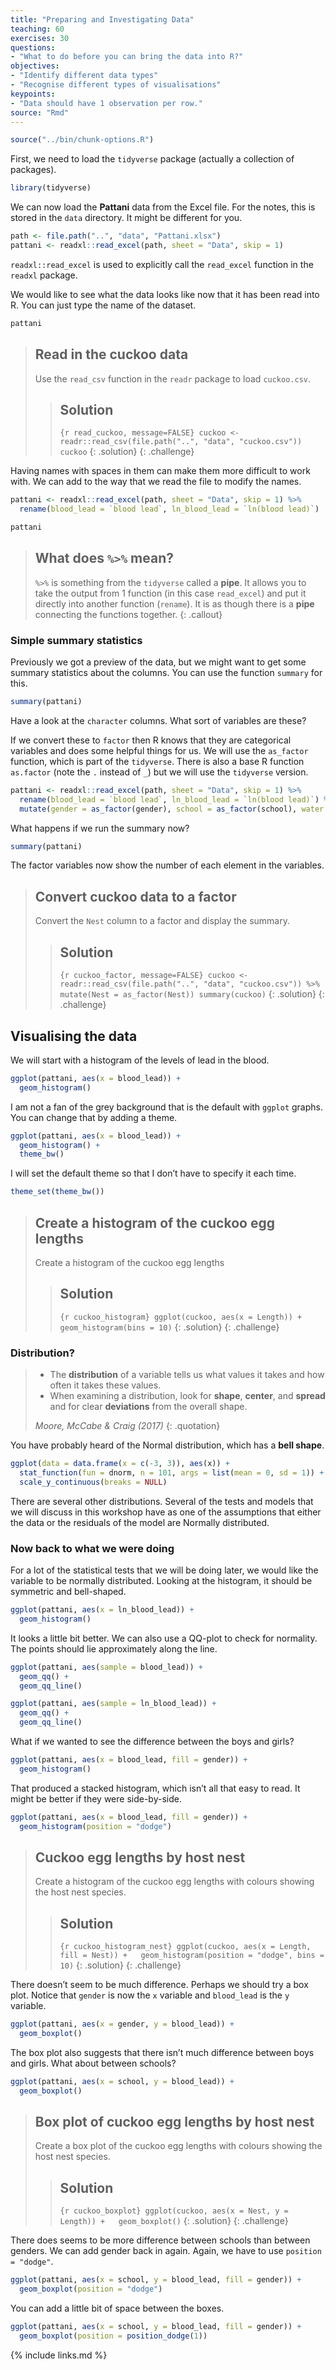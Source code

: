 ```yaml
---
title: "Preparing and Investigating Data"
teaching: 60
exercises: 30
questions:
- "What to do before you can bring the data into R?"
objectives:
- "Identify different data types"
- "Recognise different types of visualisations"
keypoints:
- "Data should have 1 observation per row."
source: "Rmd"
---
```


```r
source("../bin/chunk-options.R")
```

First, we need to load the `tidyverse` package (actually a collection of packages).

```r
library(tidyverse)
```

We can now load the **Pattani** data from the Excel file. For the notes, this is stored
in the `data` directory. It might be different for you.

```r
path <- file.path("..", "data", "Pattani.xlsx")
pattani <- readxl::read_excel(path, sheet = "Data", skip = 1)
```

`readxl::read_excel` is used to explicitly call the `read_excel` function in the `readxl`
package.

We would like to see what the data looks like now that it has been read into R. You can
just type the name of the dataset.

```r
pattani
```

> ## Read in the cuckoo data
>
> Use the `read_csv` function in the `readr` package to load `cuckoo.csv`.
>
> > ## Solution
> >
> > ```{r read_cuckoo, message=FALSE}
> > cuckoo <- readr::read_csv(file.path("..", "data", "cuckoo.csv"))
> > cuckoo
> > ```
> {: .solution}
{: .challenge}

Having names with spaces in them can make them more difficult to work with. We can add to
the way that we read the file to modify the names.

```r
pattani <- readxl::read_excel(path, sheet = "Data", skip = 1) %>%
  rename(blood_lead = `blood lead`, ln_blood_lead = `ln(blood lead)`)

pattani
```

> ## What does `%>%` mean?
> 
> `%>%` is something from the `tidyverse` called a **pipe**. It allows you to take the output
> from 1 function (in this case `read_excel`) and put it directly into another function
> (`rename`). It is as though there is a **pipe** connecting the functions together.
{: .callout}

### Simple summary statistics

Previously we got a preview of the data, but we might want to get some summary statistics
about the columns. You can use the function `summary` for this.

```r
summary(pattani)
```

Have a look at the `character` columns. What sort of variables are these?

If we convert these to `factor` then R knows that they are categorical variables and does
some helpful things for us. We will use the `as_factor` function, which is part of the
`tidyverse`. There is also a base R function `as.factor` (note the `.` instead of `_`)
but we will use the `tidyverse` version.

```r
pattani <- readxl::read_excel(path, sheet = "Data", skip = 1) %>%
  rename(blood_lead = `blood lead`, ln_blood_lead = `ln(blood lead)`) %>%
  mutate(gender = as_factor(gender), school = as_factor(school), water = as_factor(water))
```

What happens if we run the summary now?

```r
summary(pattani)
```

The factor variables now show the number of each element in the variables.

> ## Convert cuckoo data to a factor
>
> Convert the `Nest` column to a factor and display the summary.
>
> > ## Solution
> >
> > ```{r cuckoo_factor, message=FALSE}
> > cuckoo <- readr::read_csv(file.path("..", "data", "cuckoo.csv")) %>%
> >   mutate(Nest = as_factor(Nest))
> > summary(cuckoo)
> > ```
> {: .solution}
{: .challenge}

## Visualising the data

We will start with a histogram of the levels of lead in the blood.

```r
ggplot(pattani, aes(x = blood_lead)) +
  geom_histogram()
```

I am not a fan of the grey background that is the default with `ggplot` graphs. You can
change that by adding a theme.

```r
ggplot(pattani, aes(x = blood_lead)) +
  geom_histogram() +
  theme_bw()
```

I will set the default theme so that I don't have to specify it each time.

```r
theme_set(theme_bw())
```

> ## Create a histogram of the cuckoo egg lengths
>
> Create a histogram of the cuckoo egg lengths
>
> > ## Solution
> >
> > ```{r cuckoo_histogram}
> > ggplot(cuckoo, aes(x = Length)) +
> >   geom_histogram(bins = 10)
> > ```
> {: .solution}
{: .challenge}

### Distribution?

> - The **distribution** of a variable tells us what values it takes and how often it
>   takes these values.
> - When examining a distribution, look for **shape**, **center**, and **spread** and for
>   clear **deviations** from the overall shape.
>
> _Moore, McCabe & Craig (2017)_
{: .quotation}

You have probably heard of the Normal distribution, which has a **bell shape**.

```r
ggplot(data = data.frame(x = c(-3, 3)), aes(x)) +
  stat_function(fun = dnorm, n = 101, args = list(mean = 0, sd = 1)) + ylab("") +
  scale_y_continuous(breaks = NULL)
```

There are several other distributions. Several of the tests and models that we will discuss
in this workshop have as one of the assumptions that either the data or the residuals
of the model are Normally distributed.

### Now back to what we were doing

For a lot of the statistical tests that we will be doing later, we would like the variable
to be normally distributed. Looking at the histogram, it should be symmetric and bell-shaped.

```r
ggplot(pattani, aes(x = ln_blood_lead)) +
  geom_histogram()
```

It looks a little bit better. We can also use a QQ-plot to check for normality. The points
should lie approximately along the line.

```r
ggplot(pattani, aes(sample = blood_lead)) +
  geom_qq() +
  geom_qq_line()
```

```r
ggplot(pattani, aes(sample = ln_blood_lead)) +
  geom_qq() +
  geom_qq_line()
```

What if we wanted to see the difference between the boys and girls?

```r
ggplot(pattani, aes(x = blood_lead, fill = gender)) +
  geom_histogram()
```

That produced a stacked histogram, which isn't all that easy to read. It might be better
if they were side-by-side.

```r
ggplot(pattani, aes(x = blood_lead, fill = gender)) +
  geom_histogram(position = "dodge")
```

> ## Cuckoo egg lengths by host nest
>
> Create a histogram of the cuckoo egg lengths with colours showing the host nest species.
>
> > ## Solution
> >
> > ```{r cuckoo_histogram_nest}
> > ggplot(cuckoo, aes(x = Length, fill = Nest)) +
> >   geom_histogram(position = "dodge", bins = 10)
> > ```
> {: .solution}
{: .challenge}

<!--
> ## Cuckoo egg lengths dotplot
>
> Create a dotplot of the cuckoo egg lengths. You can use the `geom_dotplot` function.
> You might want to use `binwidth = 0.5` in `geom_dotplot`.
>
> > ## Solution
> >
> > ```{r cuckoo_dotplot}
> > ggplot(cuckoo, aes(x = Length, fill = Nest)) +
> >   geom_dotplot(binwidth = 0.5)
> > ```
> {: .solution}
{: .challenge}
-->

There doesn't seem to be much difference. Perhaps we should try a box plot. Notice that
`gender` is now the `x` variable and `blood_lead` is the `y` variable.

```r
ggplot(pattani, aes(x = gender, y = blood_lead)) +
  geom_boxplot()
```

The box plot also suggests that there isn't much difference between boys and girls.
What about between schools?

```r
ggplot(pattani, aes(x = school, y = blood_lead)) +
  geom_boxplot()
```

> ## Box plot of cuckoo egg lengths by host nest
>
> Create a box plot of the cuckoo egg lengths with colours showing the host nest species.
>
> > ## Solution
> >
> > ```{r cuckoo_boxplot}
> > ggplot(cuckoo, aes(x = Nest, y = Length)) +
> >   geom_boxplot()
> > ```
> {: .solution}
{: .challenge}

There does seems to be more difference between schools than between genders. We can add
gender back in again. Again, we have to use `position = "dodge"`.

```r
ggplot(pattani, aes(x = school, y = blood_lead, fill = gender)) +
  geom_boxplot(position = "dodge")
```

You can add a little bit of space between the boxes.

```r
ggplot(pattani, aes(x = school, y = blood_lead, fill = gender)) +
  geom_boxplot(position = position_dodge(1))
```


{% include links.md %}
